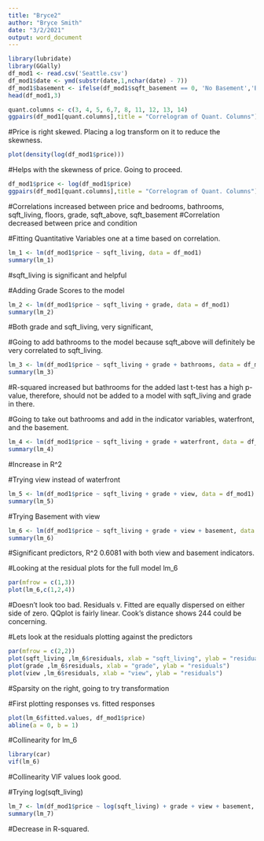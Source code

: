 ```yaml
---
title: "Bryce2"
author: "Bryce Smith"
date: "3/2/2021"
output: word_document
---
```


```r
library(lubridate)
library(GGally)
df_mod1 <- read.csv('Seattle.csv')
df_mod1$date <- ymd(substr(date,1,nchar(date) - 7))
df_mod1$basement <- ifelse(df_mod1$sqft_basement == 0, 'No Basement','Basement')
head(df_mod1,3)
```

```r
quant.columns <- c(3, 4, 5, 6,7, 8, 11, 12, 13, 14)
ggpairs(df_mod1[quant.columns],title = "Correlogram of Quant. Columns")
```
#Price is right skewed. Placing a log transform on it to reduce the skewness.

```r
plot(density(log(df_mod1$price)))
```
#Helps with the skewness of price. Going to proceed.
```r
df_mod1$price <- log(df_mod1$price)
ggpairs(df_mod1[quant.columns],title = "Correlogram of Quant. Columns")
```
#Correlations increased between price and bedrooms, bathrooms, sqft_living, floors, grade, sqft_above, sqft_basement
#Correlation decreased between price and condition

#Fitting Quantitative Variables one at a time based on correlation.

```r
lm_1 <- lm(df_mod1$price ~ sqft_living, data = df_mod1)
summary(lm_1)
```

#sqft_living is significant and helpful

#Adding Grade Scores to the model
```r
lm_2 <- lm(df_mod1$price ~ sqft_living + grade, data = df_mod1)
summary(lm_2)
```
#Both grade and sqft_living, very significant, 

#Going to add bathrooms to the model because sqft_above will definitely be very correlated to sqft_living.
```r
lm_3 <- lm(df_mod1$price ~ sqft_living + grade + bathrooms, data = df_mod1)
summary(lm_3)
```
#R-squared increased but bathrooms for the added last t-test has a high p-value, therefore, should not be added to a model with sqft_living and grade in there.

#Going to take out bathrooms and add in the indicator variables, waterfront, and the basement.

```r
lm_4 <- lm(df_mod1$price ~ sqft_living + grade + waterfront, data = df_mod1)
summary(lm_4)
```
#Increase in R^2

#Trying view instead of waterfront
```r
lm_5 <- lm(df_mod1$price ~ sqft_living + grade + view, data = df_mod1)
summary(lm_5)

```

#Trying Basement with view
```r
lm_6 <- lm(df_mod1$price ~ sqft_living + grade + view + basement, data = df_mod1)
summary(lm_6)
```
#Significant predictors, R^2 0.6081 with both view and basement indicators. 

#Looking at the residual plots for the full model lm_6

```r
par(mfrow = c(1,3))
plot(lm_6,c(1,2,4))
```
#Doesn't look too bad. Residuals v. Fitted are equally dispersed on either side of zero. QQplot is fairly linear. Cook's distance shows 244 could be concerning.

#Lets look at the residuals plotting against the predictors
```r
par(mfrow = c(2,2))
plot(sqft_living ,lm_6$residuals, xlab = "sqft_living", ylab = "residuals")
plot(grade ,lm_6$residuals, xlab = "grade", ylab = "residuals")
plot(view ,lm_6$residuals, xlab = "view", ylab = "residuals")
```

#Sparsity on the right, going to try transformation


#First plotting responses vs. fitted responses

```r
plot(lm_6$fitted.values, df_mod1$price)
abline(a = 0, b = 1)
```

#Collinearity for lm_6
```r
library(car)
vif(lm_6)
```
#Collinearity VIF values look good.


#Trying log(sqft_living)
```r
lm_7 <- lm(df_mod1$price ~ log(sqft_living) + grade + view + basement, data = df_mod1)
summary(lm_7)
```
#Decrease in R-squared.




